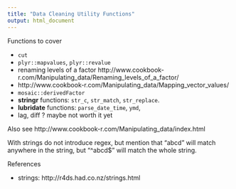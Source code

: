 ```yaml
---
title: "Data Cleaning Utility Functions"
output: html_document
---
```


Functions to cover

- `cut`
- `plyr::mapvalues`, `plyr::revalue`
- renaming levels of a factor http://www.cookbook-r.com/Manipulating_data/Renaming_levels_of_a_factor/
- http://www.cookbook-r.com/Manipulating_data/Mapping_vector_values/
- `mosaic::derivedFactor`
- **stringr** functions: `str_c`, `str_match`, `str_replace`. 
- **lubridate** functions: `parse_date_time`, `ymd`, 
- lag, diff ? maybe not worth it yet

Also see http://www.cookbook-r.com/Manipulating_data/index.html


With strings do not introduce regex, but mention that "abcd" will match anywhere
in the string, but "^abcd$" will match the whole string.


References

- strings: http://r4ds.had.co.nz/strings.html